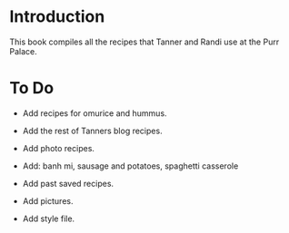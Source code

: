 # Introduction {.unnumbered}

This book compiles all the recipes that Tanner and Randi use at the Purr Palace. 

# To Do 

* Add recipes for omurice and hummus.

* Add the rest of Tanners blog recipes. 

* Add photo recipes.

* Add: banh mi, sausage and potatoes, spaghetti casserole

* Add past saved recipes. 

* Add pictures. 

* Add style file. 